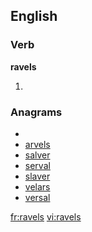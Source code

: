 ==English==

===Verb===
'''ravels'''

# {{third-person singular of|[[ravel]]}}

===Anagrams===
* {{alphagram|aelrsv}}
* [[arvels#English|arvels]]
* [[salver#English|salver]]
* [[serval#English|serval]]
* [[slaver#English|slaver]]
* [[velars#English|velars]]
* [[versal#English|versal]]

[[fr:ravels]]
[[vi:ravels]]